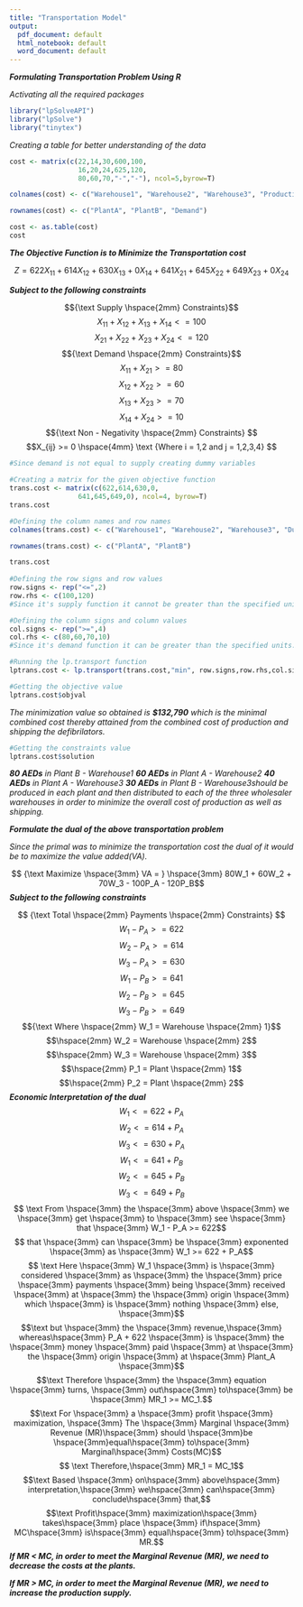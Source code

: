 ```yaml
---
title: "Transportation Model"
output:
  pdf_document: default
  html_notebook: default
  word_document: default
---
```


***Formulating Transportation Problem Using R***
\vspace{3mm}

*Activating all the required packages*
```r
library("lpSolveAPI")
library("lpSolve")
library("tinytex")
```
\vspace{3mm}

*Creating a table for better understanding of the data*
```r
cost <- matrix(c(22,14,30,600,100,
                 16,20,24,625,120,
                 80,60,70,"-","-"), ncol=5,byrow=T)

colnames(cost) <- c("Warehouse1", "Warehouse2", "Warehouse3", "ProductionCost", "ProductionCapacity")

rownames(cost) <- c("PlantA", "PlantB", "Demand")

cost <- as.table(cost)
cost

```  
\vspace{5mm}

***The Objective Function is to Minimize the Transportation cost***

$$ Z = 622X_{11} + 614X_{12} + 630X_{13} + 0X_{14} + 641X_{21} + 645X_{22} + 649X_{23} + 0X_{24}$$
\vspace{2mm}

***Subject to the following constraints***
\vspace{1mm}

$${\text Supply \hspace{2mm} Constraints}$$
$$X_{11} + X_{12} + X_{13} + X_{14} <= 100$$
$$X_{21} + X_{22} + X_{23} + X_{24} <= 120$$
\vspace{2mm}
$${\text Demand \hspace{2mm} Constraints}$$
$$X_{11} + X_{21}>= 80$$
$$X_{12} + X_{22}>= 60$$
$$X_{13} + X_{23}>= 70$$
$$X_{14} + X_{24}>= 10$$
\vspace{2mm}
$${\text  Non - Negativity \hspace{2mm} Constraints} $$
$$X_{ij} >= 0 \hspace{4mm} \text {Where i = 1,2 and j = 1,2,3,4} $$


```r
#Since demand is not equal to supply creating dummy variables 

#Creating a matrix for the given objective function
trans.cost <- matrix(c(622,614,630,0,
                 641,645,649,0), ncol=4, byrow=T)
trans.cost

#Defining the column names and row names
colnames(trans.cost) <- c("Warehouse1", "Warehouse2", "Warehouse3", "Dummy")

rownames(trans.cost) <- c("PlantA", "PlantB")

trans.cost
  
#Defining the row signs and row values 
row.signs <- rep("<=",2)
row.rhs <- c(100,120)
#Since it's supply function it cannot be greater than the specified units.

#Defining the column signs and column values
col.signs <- rep(">=",4)
col.rhs <- c(80,60,70,10)
#Since it's demand function it can be greater than the specified units.

#Running the lp.transport function 
lptrans.cost <- lp.transport(trans.cost,"min", row.signs,row.rhs,col.signs,col.rhs)
```

```r
#Getting the objective value
lptrans.cost$objval
```
\vspace{2mm}
*The minimization value so obtained is* ***$132,790*** *which is the minimal combined cost thereby attained from the combined cost of production and shipping the defibrilators.*

```r
#Getting the constraints value
lptrans.cost$solution
```
\vspace{2mm}
***80 AEDs*** *in Plant B - Warehouse1*\vspace{1mm}\newline
***60 AEDs*** *in Plant A - Warehouse2*\vspace{1mm}\newline
***40 AEDs*** *in Plant A - Warehouse3*\vspace{1mm}\newline
***30 AEDs*** *in Plant B - Warehouse3*\hspace{1mm}*should be produced in each plant and then distributed to each of the three wholesaler warehouses in order to minimize the overall cost of production as well as shipping.*
\vspace{4mm}\newline

***Formulate the dual of the above transportation problem***
\vspace{1mm}\newline

*Since the primal was to minimize the transportation cost the dual of it would be to maximize the value added(VA).*

$$ {\text Maximize \hspace{3mm} VA = } \hspace{3mm} 80W_1 + 60W_2 + 70W_3 - 100P_A - 120P_B$$
\vspace{1mm}\newline
***Subject to the following constraints***

$$ {\text Total \hspace{2mm} Payments \hspace{2mm} Constraints} $$
$$ W_1 - P_A >= 622 $$
$$ W_2 - P_A >= 614$$
$$ W_3 - P_A >= 630$$
$$ W_1 - P_B >= 641$$
$$ W_2 - P_B >= 645$$
$$ W_3 - P_B >= 649$$
\newline
$${\text Where \hspace{2mm} W_1 = Warehouse \hspace{2mm} 1}$$
$$\hspace{2mm} W_2 = Warehouse \hspace{2mm} 2$$
$$\hspace{2mm} W_3 = Warehouse \hspace{2mm} 3$$
$$\hspace{2mm} P_1 = Plant \hspace{2mm} 1$$
$$\hspace{2mm} P_2 = Plant \hspace{2mm} 2$$
\newline
***Economic Interpretation of the dual***
$$W_1 <= 622 + P_A $$
$$W_2 <= 614 + P_A $$
$$W_3 <= 630 + P_A $$
$$W_1 <= 641 + P_B$$
$$W_2 <= 645 + P_B$$
$$W_3 <= 649 + P_B$$
\newline
$$ \text From \hspace{3mm} the \hspace{3mm} above \hspace{3mm} we \hspace{3mm} get \hspace{3mm} to \hspace{3mm} see \hspace{3mm} that \hspace{3mm} W_1 - P_A >= 622$$
\newline
$$ that \hspace{3mm} can \hspace{3mm} be \hspace{3mm} exponented \hspace{3mm} as \hspace{3mm} W_1 >= 622 + P_A$$
\newline
$$ \text Here \hspace{3mm} W_1 \hspace{3mm} is \hspace{3mm} considered \hspace{3mm} as \hspace{3mm} the \hspace{3mm} price \hspace{3mm} payments \hspace{3mm} being \hspace{3mm} received \hspace{3mm} at \hspace{3mm} the \hspace{3mm} origin \hspace{3mm} which \hspace{3mm} is \hspace{3mm} nothing \hspace{3mm} else, \hspace{3mm}$$ 
$$\text but \hspace{3mm} the \hspace{3mm} revenue,\hspace{3mm} whereas\hspace{3mm} P_A + 622 \hspace{3mm} is \hspace{3mm} the \hspace{3mm} money \hspace{3mm} paid \hspace{3mm} at \hspace{3mm} the \hspace{3mm} origin \hspace{3mm} at \hspace{3mm} Plant_A \hspace{3mm}$$
\newline
$$\text Therefore \hspace{3mm} the \hspace{3mm} equation \hspace{3mm} turns, \hspace{3mm} out\hspace{3mm} to\hspace{3mm} be \hspace{3mm} MR_1 >= MC_1.$$
\newline
$$\text For \hspace{3mm} a \hspace{3mm} profit \hspace{3mm} maximization, \hspace{3mm} The \hspace{3mm} Marginal \hspace{3mm} Revenue (MR)\hspace{3mm} should \hspace{3mm}be \hspace{3mm}equal\hspace{3mm} to\hspace{3mm} Marginal\hspace{3mm} Costs(MC)$$
\newline
$$ \text Therefore,\hspace{3mm}
MR_1 = MC_1$$
\newline
$$\text Based \hspace{3mm} on\hspace{3mm} above\hspace{3mm} interpretation,\hspace{3mm} we\hspace{3mm} can\hspace{3mm} conclude\hspace{3mm} that,$$
$$\text Profit\hspace{3mm} maximization\hspace{3mm} takes\hspace{3mm} place \hspace{3mm} if\hspace{3mm} MC\hspace{3mm} is\hspace{3mm} equal\hspace{3mm} to\hspace{3mm} MR.$$
\newline
***If MR < MC, in order to meet the Marginal Revenue (MR), we need to decrease the costs at the plants.***
  
  \vspace{1mm}
***If MR > MC, in order to meet the Marginal Revenue (MR), we need to increase the production supply.***